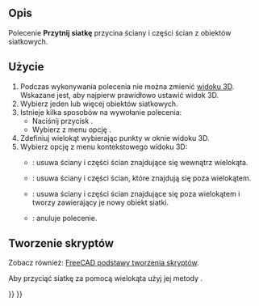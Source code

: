 <languages/>

{{Docnav/pl
|[[Mesh_PolyCut/pl|Przetnij siatkę]]
|[[Mesh_TrimByPlane/pl|Przytnij siatkę płaszczyzną]]
|[[Mesh_Workbench/pl|środowisko pracy Siatka]]
|IconL=Mesh_PolyCut.svg
|IconR=Mesh_TrimByPlane.svg
|IconC=Workbench_Mesh.svg
}}

{{GuiCommand/pl
|Name=Mesh PolyTrim
|Name/pl=Siatka Przytnij
|MenuLocation=Siatki → Cięcie → Przytnij siatkę
|Workbenches=[[Mesh_Workbench/pl|Siatka]]
|SeeAlso=[[Mesh_PolyCut/pl|Przetnij]], [[Mesh_TrimByPlane/pl|Przytnij siatkę płaszczyzną]]
}}

<span id="Description"></span>
==Opis==

Polecenie '''Przytnij siatkę''' przycina ściany i części ścian z obiektów siatkowych.

<span id="Usage"></span>
==Użycie==

# Podczas wykonywania polecenia nie można zmienić [[3D_view|widoku 3D]]. Wskazane jest, aby najpierw prawidłowo ustawić widok 3D.
# Wybierz jeden lub więcej obiektów siatkowych.
# Istnieje kilka sposobów na wywołanie polecenia:
#* Naciśnij przycisk {{Button|[[Image:Mesh_PolyTrim.svg|16px]] '''Przytnij siatkę'''}}.
#* Wybierz z menu opcję {{MenuCommand|Siatki → Cięcie → [[Image:Mesh_PolyTrim.svg|16px]] Przytnij siatkę}}.
# Zdefiniuj wielokąt wybierając punkty w oknie widoku 3D.
# Wybierz opcję z menu kontekstowego widoku 3D:
#* {{MenuCommand|Wewnętrzny}}: usuwa ściany i części ścian znajdujące się wewnątrz wielokąta.
#* {{MenuCommand|Zewnętrzny}}: usuwa ściany i części ścian, które znajdują się poza wielokątem.
#* {{MenuCommand|Rozdziel}}: usuwa ściany i części ścian znajdujące się poza wielokątem i tworzy zawierający je nowy obiekt siatki.
#* {{MenuCommand|Anuluj}}: anuluje polecenie.

<span id="Scripting"></span>
==Tworzenie skryptów==

Zobacz również: [[FreeCAD_Scripting_Basics/pl|FreeCAD podstawy tworzenia skryptów]].

Aby przyciąć siatkę za pomocą wielokąta użyj jej metody {{incode|trim}}.

{{Code|code=
import FreeCAD as App
import Mesh

# Create a non-parametric box-shaped mesh:
msh = App.ActiveDocument.addObject("Mesh::Feature", "Mesh")
msh.Mesh = Mesh.createBox(30, 40, 50)
msh.ViewObject.DisplayMode = "Flat Lines"

# Define some points:
p1 = App.Vector(0, 0, 0)
p2 = App.Vector(60, 0, 0)
p3 = App.Vector(60, 60, 0)

# We need to work on a copy of the msh.Mesh object:
new_msh = msh.Mesh.copy()

# Trim that copy:
new_msh.trim([p1, p2, p3], 0)  # 2nd argument: 0=inner, 1=outer.

# Update msh.Mesh:
msh.Mesh = new_msh
}}


{{Docnav/pl
|[[Mesh_PolyCut/pl|Przetnij siatkę]]
|[[Mesh_TrimByPlane/pl|Przytnij siatkę płaszczyzną]]
|[[Mesh_Workbench/pl|środowisko pracy Siatka]]
|IconL=Mesh_PolyCut.svg
|IconR=Mesh_TrimByPlane.svg
|IconC=Workbench_Mesh.svg
}}

{{Mesh Tools navi{{#translation:}}}}
{{Userdocnavi{{#translation:}}}}